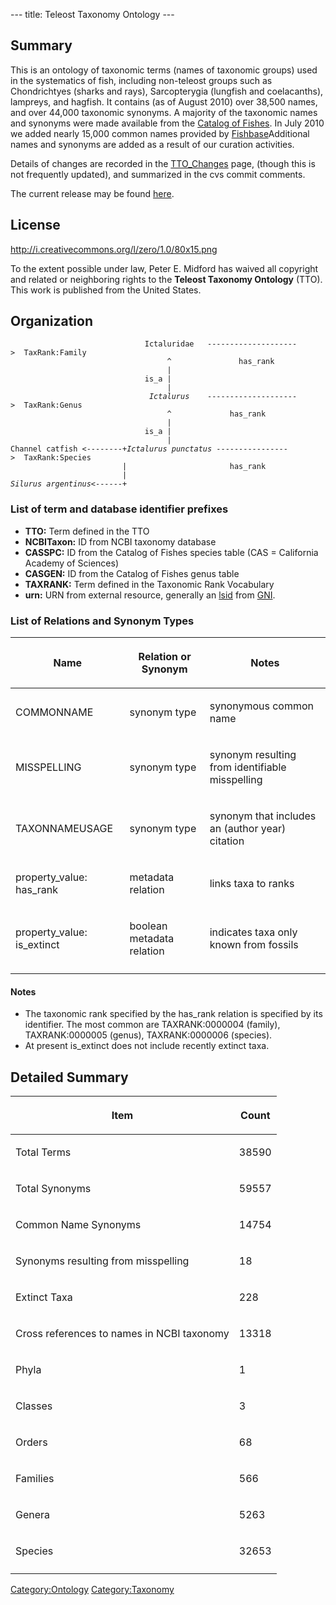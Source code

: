 ---
title: Teleost Taxonomy Ontology
---

==Summary==
This is an ontology of taxonomic terms (names of taxonomic groups) used in the systematics of fish, including non-teleost groups such as Chondrichtyes (sharks and rays), Sarcopterygia (lungfish and coelacanths), lampreys, and hagfish.  It contains (as of August 2010) over 38,500 names, and over 44,000 taxonomic synonyms.  A majority of the taxonomic names and synonyms were made available from the [http://research.calacademy.org/redirect?url=http://researcharchive.calacademy.org/research/ichthyology/catalog/fishcatmain.asp Catalog of Fishes].  In July 2010 we added nearly 15,000 common names provided by [http://www.fishbase.org Fishbase]Additional names and synonyms are added as a result of our curation activities.

Details of changes are recorded in the [[TTO_Changes]] page, (though this is not frequently updated), and summarized in the cvs commit comments.

The current release may be found [http://obo.cvs.sourceforge.net/viewvc/obo/obo/ontology/taxonomy/teleost_taxonomy.obo here].

==License==
<span class="plainlinks">[http://creativecommons.org/publicdomain/zero/1.0/ http://i.creativecommons.org/l/zero/1.0/80x15.png]</span>


To the extent possible under law, Peter E. Midford has waived all copyright and related or neighboring rights to the '''Teleost Taxonomy Ontology''' (TTO). This work is published from  the United States.

==Organization==



                               Ictaluridae   -------------------->  TaxRank:Family
                                    ^               has_rank
                                    |
                               is_a |
                                    |
                                ''Ictalurus''    -------------------->  TaxRank:Genus
                                    ^             has_rank
                                    |
                               is_a |
                                    |
 Channel catfish <--------+''Ictalurus punctatus'' ---------------->  TaxRank:Species
                          |                       has_rank
                          |
 ''Silurus argentinus''<------+


===List of term and database identifier prefixes===
* '''TTO:''' Term defined in the TTO
* '''NCBITaxon:''' ID from NCBI taxonomy database
* '''CASSPC:''' ID from the Catalog of Fishes species table (CAS = California Academy of Sciences)
* '''CASGEN:''' ID from the Catalog of Fishes genus table
* '''TAXRANK:''' Term defined in the Taxonomic Rank Vocabulary
* '''urn:''' URN from external resource, generally an [http://lsids.sourceforge.net/ lsid] from [http://gni.globalnames.org/ GNI].

===List of Relations and Synonym Types===
{|border="1" cellpadding="3" cellspacing="3"
!Name
!Relation or Synonym
!Notes
|-
|COMMONNAME || synonym type || synonymous common name
|-
|MISSPELLING || synonym type || synonym resulting from identifiable misspelling
|-
|TAXONNAMEUSAGE || synonym type || synonym that includes an (author year) citation
|-
|property_value: has_rank || metadata relation || links taxa to ranks
|-
|property_value: is_extinct || boolean metadata relation || indicates taxa only known from fossils
|-
|}

====Notes====
* The taxonomic rank specified by the has_rank relation is specified by its identifier.  The most common are TAXRANK:0000004 (family), TAXRANK:0000005 (genus), TAXRANK:0000006 (species).
* At present is_extinct does not include recently extinct taxa.

==Detailed Summary==
{|border="1" cellpadding="3" cellspacing="3"
!Item
!Count
|-
|Total Terms || 38590
|-
|Total Synonyms || 59557
|-
|Common Name Synonyms || 14754
|-
|Synonyms resulting from misspelling || 18
|-
|Extinct Taxa || 228
|-
|Cross references to names in NCBI taxonomy || 13318
|-
|Phyla || 1
|-
|Classes || 3
|-
|Orders || 68
|-
|Families || 566
|-
|Genera || 5263
|-
|Species || 32653
|-
|}

[[Category:Ontology]]
[[Category:Taxonomy]]